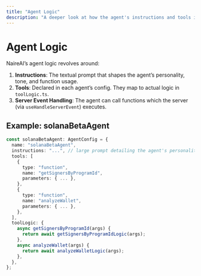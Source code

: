 ```yaml
---
title: "Agent Logic"
description: "A deeper look at how the agent's instructions and tools interact."
---
```


# Agent Logic

NaireAI’s agent logic revolves around:

1. **Instructions**: The textual prompt that shapes the agent’s personality, tone, and function usage.  
2. **Tools**: Declared in each agent’s config. They map to actual logic in `toolLogic.ts`.  
3. **Server Event Handling**: The agent can call functions which the server (via `useHandleServerEvent`) executes.

## Example: solanaBetaAgent

```ts
const solanaBetaAgent: AgentConfig = {
  name: "solanaBetaAgent",
  instructions: "...", // large prompt detailing the agent's personality & flow
  tools: [
    {
      type: "function",
      name: "getSignersByProgramId",
      parameters: { ... },
    },
    {
      type: "function",
      name: "analyzeWallet",
      parameters: { ... },
    },
  ],
  toolLogic: {
    async getSignersByProgramId(args) {
      return await getSignersByProgramIdLogic(args);
    },
    async analyzeWallet(args) {
      return await analyzeWalletLogic(args);
    },
  },
};
